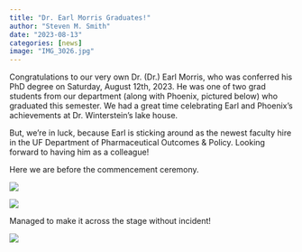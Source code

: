 ```yaml
---
title: "Dr. Earl Morris Graduates!"
author: "Steven M. Smith"
date: "2023-08-13"
categories: [news]
image: "IMG_3026.jpg"
---
```


Congratulations to our very own Dr. (Dr.) Earl Morris, who was conferred his PhD degree on Saturday, August 12th, 2023. He was one of two grad students from our department (along with Phoenix, pictured below) who graduated this semester. We had a great time celebrating Earl and Phoenix's achievements at Dr. Winterstein's lake house.

But, we're in luck, because Earl is sticking around as the newest faculty hire in the UF Department of Pharmaceutical Outcomes & Policy. Looking forward to having him as a colleague!

Here we are before the commencement ceremony.

![](IMG_8481.jpg)

![](IMG_8486.jpg)

Managed to make it across the stage without incident!

![](IMG_3026.jpg)
